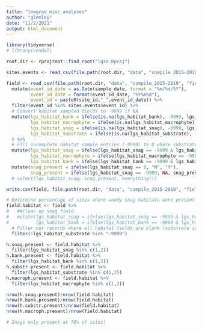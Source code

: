 ```yaml
---
title: "lowgrad_misc_analyses"
author: "glemley"
date: "11/2/2021"
output: html_document
---
```



```r
library(tidyverse)
# library(readxl)

root.dir <- rprojroot::find_root("lgss.Rproj")

sites.events <- read_csv(file.path(root.dir, "data", "compile_2015-2019", "field_data", "final_cleaned", "sites_events_final_2021-11-02.csv"))

field <- read_csv(file.path(root.dir, "data", "compile_2015-2019", "field_data", "final_cleaned", "2015-2019_lowgrad_fielddata_20210526.csv")) %>% 
  mutate(event_id_date = as.Date(sample_date, format = "%m/%d/%Y"),
         event_id_date = format(event_id_date, "%Y%m%d"),
         event_id = paste0(site_id,"_",event_id_date)) %>%   
  filter(event_id %in% sites.events$event_id) %>% 
  # Convert habitat sampled fields to -9999 if NA
  mutate(lgs_habitat_bank = ifelse(is.na(lgs_habitat_bank), -9999, lgs_habitat_bank),
         lgs_habitat_macrophyte = ifelse(is.na(lgs_habitat_macrophyte), -9999, lgs_habitat_macrophyte),
         lgs_habitat_snag = ifelse(is.na(lgs_habitat_snag), -9999, lgs_habitat_snag),
         lgs_habitat_substrate = ifelse(is.na(lgs_habitat_substrate), -9999, lgs_habitat_substrate),
  ) %>% 
  # Fill incomplete habitat sample entries (-9999) to 0 where substrate samples were collected
  mutate(lgs_habitat_snag = ifelse(lgs_habitat_snag == -9999 & lgs_habitat_substrate != -9999, 0, lgs_habitat_snag),
         lgs_habitat_macrophyte = ifelse(lgs_habitat_macrophyte == -9999 & lgs_habitat_substrate != -9999, 0, lgs_habitat_macrophyte),
         lgs_habitat_bank = ifelse(lgs_habitat_bank == -9999 & lgs_habitat_substrate != -9999, 0, lgs_habitat_bank)) %>% 
  mutate(snag_present = ifelse(lgs_habitat_snag == 0, "N", "Y"),
         snag_present = ifelse(lgs_habitat_snag == -9999, NA, snag_present)) 
  # select(lgs_habitat_snag, snag_present, everything())

write.csv(field, file.path(root.dir, "data", "compile_2015-2019", "field_data", "final_cleaned", "2015-2019_lowgrad_fielddata_2021-11-18.csv"), row.names = FALSE)
```

```r
# Determine percentage of sites where woody snag habitats were present
field.habitat <- field %>%
#   ##Clean up snag field
#   mutate(lgs_habitat_snag = ifelse(lgs_habitat_snag == -9999 & lgs_habitat_macrophyte != -9999, 0, lgs_habitat_snag),
#          lgs_habitat_bank = ifelse(lgs_habitat_bank == -9999 & lgs_habitat_macrophyte != -9999, 0, lgs_habitat_bank)) %>% 
  # Filter out records where all habitat fields are blank (substrate is blank for all of these)
  filter(!lgs_habitat_substrate %in% "-9999")

h.snag.present <- field.habitat %>% 
  filter(lgs_habitat_snag %in% c(1,2))
h.bank.present <- field.habitat %>% 
  filter(lgs_habitat_bank %in% c(1,2))
h.substr.present <- field.habitat %>% 
  filter(lgs_habitat_substrate %in% c(1,2))
h.macroph.present <- field.habitat %>% 
  filter(lgs_habitat_macrophyte %in% c(1,2))

nrow(h.snag.present)/nrow(field.habitat)
nrow(h.bank.present)/nrow(field.habitat)
nrow(h.substr.present)/nrow(field.habitat)
nrow(h.macroph.present)/nrow(field.habitat)

# Snags only present at 76% of sites!

```

